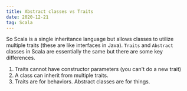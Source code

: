 ```yaml
---
title: Abstract classes vs Traits
date: 2020-12-21
tag: Scala
---
```


So Scala is a single inheritance language but allows classes to utilize multiple traits (these are like interfaces in Java).
`Traits` and `Abstract` classes in Scala are essentially the same but there are some key differences.

1. Traits cannot have constructor parameters (you can't do a new trait)
2. A class can inherit from multiple traits.
3. Traits are for behaviors. Abstract classes are for things.
